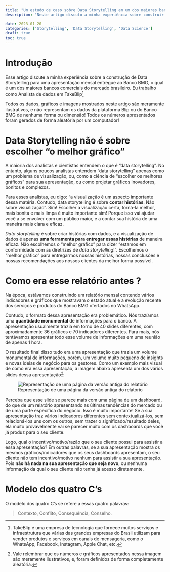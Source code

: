 ```yaml
---
title: "Um estudo de caso sobre Data Storytelling em um dos maiores bancos brasileiros"
description: "Neste artigo discuto a minha experiência sobre construir e melhorar o Data Storytelling de minhas apresentações para um dos maiores bancos do mercado financeiro brasileiro."

date: 2023-01-20
categories: ['Storytelling', 'Data Storytelling', 'Data Science']
draft: true
toc: true
---
```


# Introdução

Esse artigo discute a minha experiência sobre a construção de Data Storytelling para uma apresentação mensal entregue ao Banco BMG, o qual é um dos maiores bancos comerciais do mercado brasileiro. Eu trabalho como Analista de dados em TakeBlip[^footnote1]

[^footnote1]: TakeBlip é uma empresa de tecnologia que fornece muitos serviços e infraestrutura que várias das grandes empresas do Brasil utilizam para vender produtos e serviços em canais de mensageria, como o WhatsApp, Facebook, Instagram, Apple Chat, etc.

::: {.callout-important}
Todos os dados, gráficos e imagens mostrados neste artigo são meramente ilustrativos, e não representam os dados da plataforma Blip ou do Banco BMG de nenhuma forma ou dimensão! Todos os números apresentados foram gerados de forma aleatória por um computador!
:::

# Data Storytelling não é sobre escolher "o melhor gráfico"

A maioria dos analistas e cientistas entendem o que é "data storytelling". No entanto, alguns poucos analistas entendem "data storytelling" apenas como um problema de visualização, ou, como a ciência de "escolher os melhores gráficos" para sua apresentação, ou como projetar gráficos inovadores, bonitos e complexos.

Para esses analistas, eu digo: "a visualização é um aspecto importante dessa matéria. Contudo, data storytelling é sobre **contar histórias**. Não sobre visualização". Sim! Escolher a visualização certa, torná-la melhor, mais bonita e mais limpa é muito importante sim! Porque isso vai ajudar você a se envolver com um público maior, e a contar sua história de uma maneira mais clara e eficaz.

*Data storytelling* é sobre criar histórias com dados, e a visualização de dados é apenas **uma ferramenta para entregar essas histórias** de maneira eficaz. Não escolhemos o "melhor gráfico" para dizer "estamos em conformidade com as diretrizes de *data storytelling*!". Escolhemos o "melhor gráfico" para entregarmos nossas histórias, nossas conclusões e nossas recomendações aos nossos clientes da melhor forma possível.

# Como era esse relatório antes ?

Na época, estávamos construindo um relatório mensal contendo vários indicadores e gráficos que mostravam o estado atual e a evolução recente dos serviços e produtos do Banco BMG ofertados no WhatsApp.

Contudo, o formato dessa apresentação era problemático. Nós trazíamos uma **quantidade monumental** de informações para o banco. A apresentação usualmente trazia em torno de 40 slides diferentes, com aproximadamente 36 gráficos e 70 indicadores diferentes. Para mais, nós tentávamos apresentar todo esse volume de informações em uma reunião de apenas 1 hora.

O resultado final disso tudo era uma apresentação que trazia um volume monumental de informações, porém, um volume muito pequeno de insights e novas ideias de negócio para os gestores. Como um exemplo mais visual de como era essa apresentação, a imagem abaixo apresenta um dos vários slides dessa apresentação^[Vale relembrar que os números e gráficos apresentados nessa imagem são meramente ilustrativos, e, foram definidos de forma completamente aleatória.]:

![Representação de uma página da versão antiga do relatório](./../print-report1.png)

Perceba que esse slide se parece mais com uma página de um dashboard, do que de um relatório apresentando as últimas tendências do mercado ou de uma parte específica do negócio. Isso é muito importante! Se a sua apresentação traz vários indicadores diferentes sem contextualizá-los, sem relacioná-los uns com os outros, sem trazer o significado/resultado deles, ela muito provavelmente vai se parecer muito com os dashboards que você já produz para o seu cliente.

Logo, qual o incentivo/motivo/razão que o seu cliente possui para assistir a essa apresentação? Em outras palavras, se a sua apresentação mostra os mesmos gráficos/indicadores que os seus dashboards apresentam, o seu cliente não tem incentivo/motivo nenhum para assistir a sua apresentação. Pois **não há nada na sua apresentação que seja novo**, ou nenhuma informação da qual o seu cliente não tenha já acesso diretamente.


# Modelo dos quatro C's

O modelo dos quatro C's se refere a essas quatro palavras:

> Contexto, Conflito, Consequência, Conselho.
